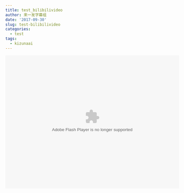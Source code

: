 ```yaml
---
title: test_bilibilivideo
author: 来一发字幕组
date: '2017-09-30'
slug: test-bilibilivideo
categories:
  - test
tags:
  - kizunaai
---
```


<embed height="415" width="544" quality="high" allowfullscreen="true" type="application/x-shockwave-flash" src="//static.hdslb.com/miniloader.swf" flashvars="aid=14912179&page=1" pluginspage="//www.adobe.com/shockwave/download/download.cgi?P1_Prod_Version=ShockwaveFlash"></embed>